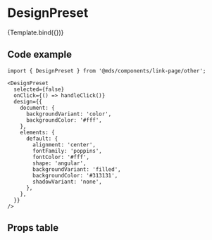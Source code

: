 
<Meta title="Components/link-page/other/DesignPreset" component={DesignPreset} />

# DesignPreset

<Description of={DesignPreset} />


<Preview withToolbar>
  <Story
    name="Default"
    args={{
      selected: false,
      design: {
        document: {
          backgroundVariant: 'color',
          backgroundColor: '#fff',
          backgroundLineGradient: '',
        },
        elements: {
          default: {
            alignment: 'center',
            fontFamily: 'poppins',
            fontColor: '#fff',
            shape: 'angular',
            backgroundVariant: 'filled',
            backgroundColor: '#313131',
            shadowVariant: 'none',
            shadowColor: '',
          },
        },
      },
    }}
  >
    {Template.bind({})}
  </Story>
</Preview>

## Code example

```tsx
import { DesignPreset } from '@mds/components/link-page/other';
```

```tsx
<DesignPreset
  selected={false}
  onClick={() => handleClick()}
  design={{
    document: {
      backgroundVariant: 'color',
      backgroundColor: '#fff',
    },
    elements: {
      default: {
        alignment: 'center',
        fontFamily: 'poppins',
        fontColor: '#fff',
        shape: 'angular',
        backgroundVariant: 'filled',
        backgroundColor: '#313131',
        shadowVariant: 'none',
      },
    },
  }}
/>
```

## Props table

<ArgsTable of={DesignPreset} />
